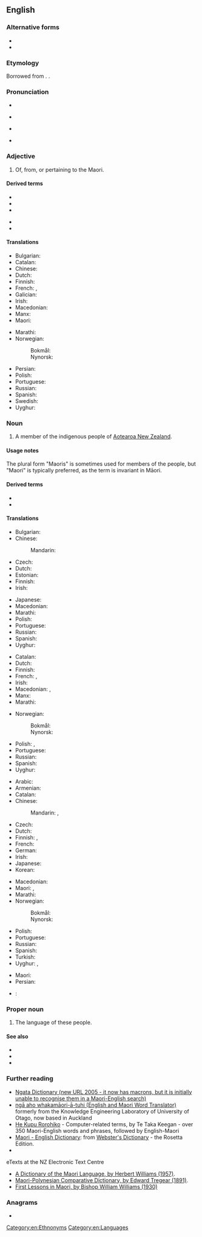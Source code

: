 {{also|maori|māori|Māori}}
==English==
{{interwiktionary|code=mi}}
{{wikipedia}}

===Alternative forms===
* {{alter|en|Māori||preferred usage in Māori text}}
* {{alter|en|Mäori|Maaori||alternative usage in Māori text when macrons are not available}}

===Etymology===
Borrowed from {{bor|en|mi|māori||aborigine, native; normal, ordinary, plain}}. {{doublet|en|Maoli}}.

===Pronunciation===
* {{IPA|en|/ˈmaʊɹi/}}
* {{a|NZ|standard}} {{IPA|mi|/mɑːɔɾi/}}
* {{a|NZ|non-standard}} {{IPA|en|/ˈmɐʉɹiː/|/ˈmæʊɹiː/}}
* {{rhymes|en|aʊɹi|s=2}}

===Adjective===
{{head|en|adjective}}

# Of, from, or pertaining to the Maori.

====Derived terms====
{{der-top}}
* {{l|en|Maori onion}}
* {{l|en|Maori rat}}
* {{l|en|Maori title}}
{{der-mid}}
* {{l|en|Maoridom}}
* {{l|en|Maoriness}}
{{der-bottom}}

====Translations====
{{trans-top|of, from, or pertaining to the Māori}}
* Bulgarian: {{t|bg|маорски}}
* Catalan: {{t+|ca|maori}}
* Chinese: {{t+|zh|毛利|alt=毛利的|tr=Máolì de}}
* Dutch: {{t+|nl|Maori}}
* Finnish: {{t+|fi|maori|alt=maori-}}
* French: {{t+|fr|maori|m}}, {{t+|fr|maorie|f}}
* Galician: {{t+|gl|maorí|m|f}}
* Irish: {{t|ga|Maorach}}
* Macedonian: {{t|mk|ма́орски}}
* Manx: {{t|gv|Maorach}}
* Maori: {{t|mi|Māori}}
{{trans-mid}}
* Marathi: {{t|mr|माओरी|tr=māorī}}
* Norwegian:
*: Bokmål: {{t|nb|maorisk}}
*: Nynorsk: {{t|nn|maorisk}}
* Persian: {{t+|fa|مائوری|tr=mâ'ori}}
* Polish: {{t+|pl|maoryski}}
* Portuguese: {{t+|pt|maori}}
* Russian: {{t+|ru|маори́йский}}
* Spanish: {{t+|es|maorí}}
* Swedish: {{t+|sv|maorisk}}
* Uyghur: {{t|ug|ماۋرى}}
{{trans-bottom}}

===Noun===
{{en-noun|Maori|s}}

# A member of the indigenous people of [[Aotearoa New Zealand]].

====Usage notes====
The plural form "Maoris" is sometimes used for members of the people, but "Maori" is typically preferred, as the term is invariant in Māori.

====Derived terms====
* {{l|en|Maoribank}}
* {{l|en|Maoriland}}

====Translations====
{{trans-top|indigenous people of Aotearoa New Zealand}}
* Bulgarian: {{t|bg|маори|p}}
* Chinese:
*: Mandarin: {{t+|cmn|毛利人|tr=Máolì-rén|sc=Hani}}
* Czech: {{t|cs|Maoři}}
* Dutch: {{t+|nl|Maori|p}}
* Estonian: {{t+|et|maur}}
* Finnish: {{t|fi|maorit|p}}
* Irish: {{t|ga|Maorach|m-p|alt=Maoraigh}}
{{trans-mid}}
* Japanese: {{t|ja|マオリ人|tr=Maori-jin}}
* Macedonian: {{t|mk|Ма́ори|p}}
* Marathi: {{t|mr|माओरी}}
* Polish: {{t|pl|Maorysi|p}}
* Portuguese: {{t+|pt|maori|m}}
* Russian: {{t+|ru|ма́ори|m|f}}
* Spanish: {{t+|es|maorí|m|f}}
* Uyghur: {{t|ug|ماۋرىلار}}
{{trans-bottom}}

{{trans-top|member of the Maori people of New Zealand}}
* Catalan: {{t+|ca|maori|m|f}}
* Dutch: {{t+|nl|Maori|m|f}}
* Finnish: {{t+|fi|maori}}
* French: {{t+|fr|Maori|m}}, {{t|fr|Maorie|f}}
* Irish: {{t|ga|Maorach|m}}
* Macedonian: {{t|mk|Ма́ор|m}}, {{t|mk|Ма́орка|f}}
* Manx: {{t|gv|Maorach|m}}
* Marathi: {{t|mr|माओरी}}
{{trans-mid}}
* Norwegian:
*: Bokmål: {{t+|nb|maori|m}}
*: Nynorsk: {{t|nn|maori|m}}
* Polish: {{t|pl|Maorys|m}}, {{t|pl|Maoryska|f}}
* Portuguese: {{t+|pt|maori|m}}
* Russian: {{t+|ru|ма́ори|m|f}}
* Spanish: {{t+|es|maorí|m|f}}
* Uyghur: {{t|ug|ماۋرى}}
{{trans-bottom}}

{{trans-top|language of the Māori}}
* Arabic: {{t|ar|مَاوْرِيّ|m}}
* Armenian: {{t+|hy|մաորի|sc=Armn}}
* Catalan: {{t+|ca|maori|m}}
* Chinese:
*: Mandarin: {{t|cmn|毛利語|sc=Hani}}, {{t|cmn|毛利语|tr=Máolì-yǔ|sc=Hani}}
* Czech: {{t|cs|maorština|f}}
* Dutch: {{t+|nl|Maori|n}}
* Finnish: {{t+|fi|maori}}, {{t|fi|[[maori]]n [[kieli]]}}
* French: {{t+|fr|maori|m}}
* German: {{t+|de|Maori|n}}
* Irish: {{t|ga|Maorais|f}}
* Japanese: {{t+|ja|マオリ語|tr=Maori-go}}
* Korean: {{t|ko|^마오리어|tr=Maori-eo}}
{{trans-mid}}
* Macedonian: {{t|mk|маорски|m}}
* Maori: {{t|mi|te reo Māori}}, {{t|mi|Māori}}
* Marathi: {{t|mr|माओरी|f}}
* Norwegian:
*: Bokmål: {{t+|nb|maori}}
*: Nynorsk: {{t|nn|maori}}
* Polish: {{t+|pl|maoryski|m}}
* Portuguese: {{t+|pt|maori|m}}
* Russian: {{t+|ru|ма́ори|m}}
* Spanish: {{t+|es|maorí|m}}
* Turkish: {{t|tr|Maori dili}}
* Uyghur: {{t|ug|ماۋرى تىلى}}, {{t|ug|ماۋرىچە}}
{{trans-bottom}}

{{checktrans-top}}
* Maori: {{t-check|mi|Māori}}
* Persian: {{t+check|fa|مائوری|tr=mâ'ori}}
{{trans-mid}}
* {{ttbc|sv}}: {{t+check|sv|maori}} {{q|1|2}}
{{trans-bottom}}

===Proper noun===
{{en-proper noun}}

# The language of these people.

====See also====
* {{m|mi|te reo}}
* {{l|en|Index:Maori|Index of Maori words}}
* {{langcat|mi}}

===Further reading===
* [https://web.archive.org/web/20070128213004/http://www.learningmedia.co.nz/nz/online/ngata/ Ngata Dictionary (new URL 2005 - it now has macrons, but it is initially unable to recognise them in a Maori-English search)] <!-- Robin wrote to Learning Media about it a second time on 25 May -->
* [https://web.archive.org/web/20070121043246/http://translator.kedri.info/ ngā aho whakamāori-ā-tuhi (English and Maori Word Translator)] formerly from the Knowledge Engineering Laboratory of University of Otago, now based in Auckland
* [https://web.archive.org/web/20050604082246/http://www.cs.waikato.ac.nz/~tetaka/kupurorohiko.htm He Kupu Rorohiko] - Computer-related terms, by Te Taka Keegan - over 350 Maori-English words and phrases, followed by English-Maori
* [https://web.archive.org/web/20040411102503/http://www.websters-online-dictionary.org/definition/Maori-english/ Maori - English Dictionary]: from [https://web.archive.org/web/20131029200902/http://www.websters-online-dictionary.org/ Webster's Dictionary] - the Rosetta Edition.
* {{ISO 639|link=Ethnologue|1code=mi|code=mri}}
; eTexts at the NZ Electronic Text Centre
* [http://www.nzetc.org/tm/scholarly/tei-WillDict.html A Dictionary of the Maori Language, by Herbert Williams (1957)].
* [http://www.nzetc.org/tm/scholarly/tei-TreMaor.html Maori-Polynesian Comparative Dictionary, by Edward Tregear (1891)].
* [http://www.nzetc.org/tm/scholarly/tei-WilFirs.html First Lessons in Maori, by Bishop William Williams (1930)]

===Anagrams===
* {{anagrams|en|a=aimor|Mario|Moira|Moria|Omari|morai|moria}}

[[Category:en:Ethnonyms]]
[[Category:en:Languages]]